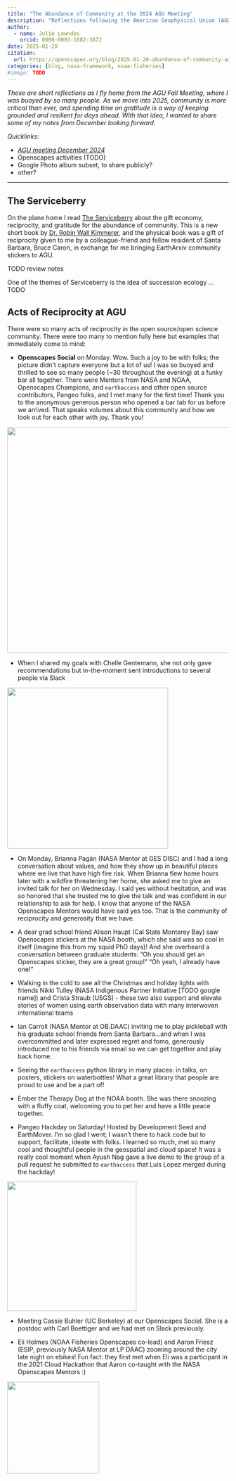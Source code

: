 ```yaml
---
title: "The Abundance of Community at the 2024 AGU Meeting"
description: "Reflections following the American Geophysical Union (AGU) Fall Meeting, December 2024."
author: 
  - name: Julie Lowndes
    orcid: 0000-0003-1682-3872
date: 2025-01-20
citation: 
  url: https://openscapes.org/blog/2025-01-20-abundance-of-community-agu
categories: [blog, nasa-framework, noaa-fisheries]
#image: TODO
---
```


*These are short reflections as I fly home from the AGU Fall Meeting, where I was buoyed by so many people. As we move into 2025, community is more critical than ever, and spending time on gratitude is a way of keeping grounded and resilient for days ahead. With that idea, I wanted to share some of my notes from December looking forward.*

*Quicklinks:*

-   [*AGU meeting December 2024*](https://www.agu.org/annual-meeting)
-   Openscapes activities (TODO)
-   Google Photo album subset, to share publicly?
-   other?

------------------------------------------------------------------------

## The Serviceberry

On the plane home I read [The Serviceberry](https://www.robinwallkimmerer.com/books) about the gift economy, reciprocity, and gratitude for the abundance of community. This is a new short book by [Dr. Robin Wall Kimmerer](https://www.robinwallkimmerer.com/), and the physical book was a gift of reciprocity given to me by a colleague-friend and fellow resident of Santa Barbara, Bruce Caron, in exchange for me bringing EarthArxiv community stickers to AGU.

TODO review notes

One of the themes of Serviceberry is the idea of succession ecology ...TODO

## Acts of Reciprocity at AGU

There were so many acts of reciprocity in the open source/open science community. There were too many to mention fully here but examples that immediately come to mind:

-   **Openscapes Social** on Monday. Wow. Such a joy to be with folks; the picture didn’t capture everyone but a lot of us! I was so buoyed and thrilled to see so many people (~30 throughout the evening) at a funky bar all together. There were Mentors from NASA and NOAA, Openscapes Champions, and `earthaccess` and other open source contributors, Pangeo folks, and I met many for the first time! Thank you to the anonymous generous person who opened a bar tab for us before we arrived. That speaks volumes about this community and how we look out for each other with joy. Thank you!

![](Openscapes-Social-AGU-2024.jpg){fig-align="center" width="514"}

-   When I shared my goals with Chelle Gentemann, she not only gave recommendations but in-the-moment sent introductions to several people via Slack

![](open-sci-heroines-agu2024.jpg){fig-align="center" width="366"}

-   On Monday, Brianna Pagán (NASA Mentor at GES DISC) and I had a long conversation about values, and how they show up in beautiful places where we live that have high fire risk. When Brianna flew home hours later with a wildfire threatening her home, she asked me to give an invited talk for her on Wednesday. I said yes without hesitation, and was so honored that she trusted me to give the talk and was confident in our relationship to ask for help. I know that anyone of the NASA Openscapes Mentors would have said yes too. That is the community of reciprocity and generosity that we have.

-   A dear grad school friend Alison Haupt (Cal State Monterey Bay) saw Openscapes stickers at the NASA booth, which she said was so cool in itself (imagine this from my squid PhD days)! And she overheard a conversation between graduate students: "Oh you should get an Openscapes sticker, they are a great group!" "Oh yeah, I already have one!"

-   Walking in the cold to see all the Christmas and holiday lights with friends Nikki Tulley (NASA Indigenous Partner Initiative \[TODO google name\]) and Crista Straub (USGS) - these two also support and elevate stories of women using earth observation data with many interwoven international teams

-   Ian Carroll (NASA Mentor at OB.DAAC) inviting me to play pickleball with his graduate school friends from Santa Barbara...and when I was overcommitted and later expressed regret and fomo, generously introduced me to his friends via email so we can get together and play back home.

-   Seeing the `earthaccess` python library in many places: in talks, on posters, stickers on waterbottles! What a great library that people are proud to use and be a part of!

-   Ember the Therapy Dog at the NOAA booth. She was there snoozing with a fluffy coat, welcoming you to pet her and have a little peace together.

-   Pangeo Hackday on Saturday! Hosted by Development Seed and EarthMover. I'm so glad I went; I wasn't there to hack code but to support, facilitate, ideate with folks. I learned so much, met so many cool and thoughtful people in the geospatial and cloud space! It was a really cool moment when Ayush Nag gave a live demo to the group of a pull request he submitted to `earthaccess` that Luis Lopez merged during the hackday!

![](ayush-nag-luis-lopez-demo-earthaccess.jpg){fig-align="center" width="294"}

-   Meeting Cassie Buhler (UC Berkeley) at our Openscapes Social. She is a postdoc with Carl Boettiger and we had met on Slack previously.

-   Eli Holmes (NOAA Fisheries Openscapes co-lead) and Aaron Friesz (ESIP, previously NASA Mentor at LP DAAC) zooming around the city late night on ebikes! Fun fact: they first met when Eli was a participant in the 2021 Cloud Hackathon that Aaron co-taught with the NASA Openscapes Mentors :)

![](eli-aaron-citibikes-agu2024.jpg){fig-align="center" width="209"}
